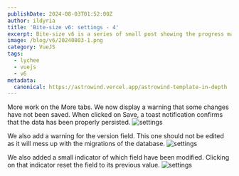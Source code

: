 ```yaml
---
publishDate: 2024-08-03T01:52:00Z
author: ildyria
title: 'Bite-size v6: settings - 4'
excerpt: Bite-size v6 is a series of small post showing the progress made on the development of the future version of Lychee.
image: /blog/v6/20240803-1.png
category: VueJS
tags:
  - lychee
  - vuejs
  - v6
metadata:
  canonical: https://astrowind.vercel.app/astrowind-template-in-depth
---
```

More work on the More tabs. We now display a warning that some changes have not been saved.
When clicked on Save, a toast notification confirms that the data has been properly persisted.
![settings](/blog/v6/20240803-2.png)

We also add a warning for the version field. This one should not be edited as it will mess up with the migrations of the database.
![settings](/blog/v6/20240803-3.png)

We also added a small indicator of which field have been modified. Clicking on that indicator reset the field to its previous value.
![settings](/blog/v6/20240803-4.png)

